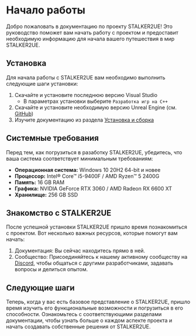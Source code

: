 # Начало работы

Добро пожаловать в документацию по проекту STALKER2UE! Это руководство поможет вам начать работу с проектом и предоставит необходимую информацию для начала вашего путешествия в мир STALKER2UE.

## Установка

Для начала работы с STALKER2UE вам необходимо выполнить следующие шаги установки:

1. Скачайте и установите последнюю версию Visual Studio
    - В параметрах установки выберите `Разработка игр на C++`
2. Скачайте и установите необходимую версию Unreal Engine (см. [GitHub](https://github.com/RedPandaProjects/Stalker2UE))
3. Изучите документацию из раздела [Установка и сборка](./install-and-build/build)

## Системные требования

Перед тем, как погрузиться в разаботку STALKER2UE, убедитесь, что ваша система соответствует минимальным требованиям:

- **Операционная система:** Windows 10 20H2 64-bit и новее
- **Процессор:** Intel® Core™ i5-9400F / AMD Ryzen™ 5 2400G
- **Память:** 16 GB RAM
- **Графика:** NVIDIA GeForce RTX 3060 / AMD Radeon RX 6600 XT
- **Хранилище:** 256 GB SSD

## Знакомство с STALKER2UE

После успешной установки STALKER2UE пришло время познакомиться с проектом. Вот несколько важных ресурсов, которые помогут вам начать:

1. Документация: Вы сейчас находитесь прямо в ней.
2. Сообщество: Присоединяйтесь к нашему активному сообществу на [Discord](https://discord.gg/redprojects), чтобы общаться с другими разработчиками, задавать вопросы и делиться опытом.

## Следующие шаги

Теперь, когда у вас есть базовое представление о STALKER2UE, пришло время изучить его функциональные возможности и погрузиться в его способности. Ознакомьтесь с соответствующими разделами документации, чтобы узнать больше о каждом аспекте проекта и начать создавать собственные решения от STALKER2UE.
